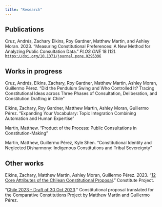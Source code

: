 ```yaml
---
title: "Research"
---
```


## Publications

Cruz, Andrés, Zachary Elkins, Roy Gardner, Matthew Martin, and Ashley Moran. 2023. "Measuring Constitutional Preferences: A New Method for Analyzing Public Consultation Data." *PLOS ONE* 18 (12). [`https://doi.org/10.1371/journal.pone.0295396`](https://doi.org/10.1371/journal.pone.0295396)

## Works in progress

Cruz, Andrés, Elkins, Zachary, Roy Gardner, Matthew Martin, Ashley Moran, Guillermo Pérez. "Did the Pendulum Swing and Who Controlled It? Tracing Constitutional Ideas across Three Phases of Consultation, Deliberation, and Constitution Drafting in Chile"

Elkins, Zachary, Roy Gardner, Matthew Martin, Ashley Moran, Guillermo Pérez. "Expanding Your Vocabulary: Topic Integration Combining Automation and Human Expertise"

Martin, Matthew. "Product of the Process: Public Consultations in Constitution-Making"

Martin, Matthew, Guillermo Pérez, Kyle Shen. "Constitutional Identity and Neglected Disharmony: Indigenous Constitutions and Tribal Sovereignty"

## Other works

Elkins, Zachary, Matthew Martin, Ashley Moran, Guillermo Pérez. 2023. "[12 Core Attributes of the Chilean Constitutional Proposal](https://www.constituteproject.org/data-stories/chile-2023-proposal)." Constitute Project.

"[Chile 2023 - Draft of 30 Oct 2023](https://www.constituteproject.org/constitution/Chile_2023DD)." Constitutional proposal translated for the Comparative Constitutions Project by Matthew Martin and Guillermo Pérez.
